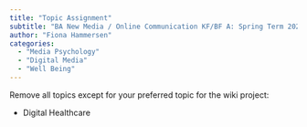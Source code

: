 ---
title: "Topic Assignment"
subtitle: "BA New Media / Online Communication KF/BF A: Spring Term 2023"
author: "Fiona Hammersen"
categories:
  - "Media Psychology"
  - "Digital Media"
  - "Well Being"
---

Remove all topics except for your preferred topic for the wiki project:

- Digital Healthcare
